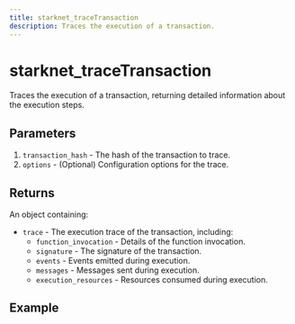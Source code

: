 ```yaml
---
title: starknet_traceTransaction
description: Traces the execution of a transaction.
---
```


# starknet_traceTransaction

Traces the execution of a transaction, returning detailed information about the execution steps.

## Parameters

1. `transaction_hash` - The hash of the transaction to trace.
2. `options` - (Optional) Configuration options for the trace.

## Returns

An object containing:
- `trace` - The execution trace of the transaction, including:
  - `function_invocation` - Details of the function invocation.
  - `signature` - The signature of the transaction.
  - `events` - Events emitted during execution.
  - `messages` - Messages sent during execution.
  - `execution_resources` - Resources consumed during execution.

## Example
